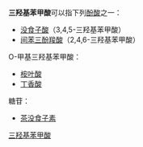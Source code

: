 '''三羟基苯甲酸'''可以指下列[[酚酸|酚酸]]之一：
* [[没食子酸|没食子酸]]（3,4,5-三羟基苯甲酸）
* [[间苯三酚羧酸|间苯三酚羧酸]]（2,4,6-三羟基苯甲酸）

O-甲基三羟基苯甲酸：
* [[3,4,5-三甲氧基苯甲酸|桉叶酸]]
* [[丁香酸|丁香酸]]

糖苷：
* [[茶没食子素|茶没食子素]]

{{酚酸}}
{{Chemistry index}}

[[Category:三羟基苯甲酸|]]